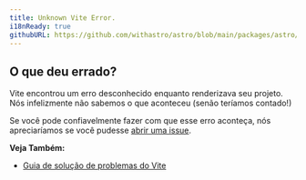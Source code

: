 ```yaml
---
title: Unknown Vite Error.
i18nReady: true
githubURL: https://github.com/withastro/astro/blob/main/packages/astro/src/core/errors/errors-data.ts
---
```


## O que deu errado?

Vite encontrou um erro desconhecido enquanto renderizava seu projeto. Nós infelizmente não sabemos o que aconteceu (senão teríamos contado!)

Se você pode confiavelmente fazer com que esse erro aconteça, nós apreciaríamos se você pudesse [abrir uma issue](https://astro.build/issues/).

**Veja Também:**
-  [Guia de solução de problemas do Vite](https://vitejs.dev/guide/troubleshooting.html)


